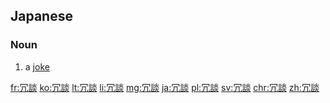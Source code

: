 ==Japanese==
{{ja-kanjitab|じょう|だん|yomi=o}}

===Noun===
{{ja-noun|じょうだん}}

# a [[joke]]

[[fr:冗談]]
[[ko:冗談]]
[[lt:冗談]]
[[li:冗談]]
[[mg:冗談]]
[[ja:冗談]]
[[pl:冗談]]
[[sv:冗談]]
[[chr:冗談]]
[[zh:冗談]]